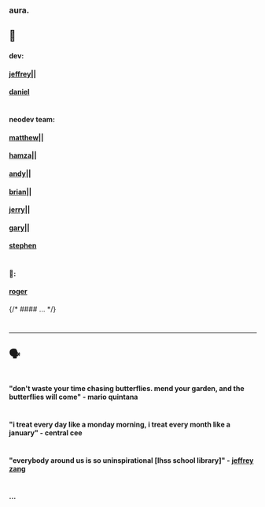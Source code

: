 ### aura. 

<h2> 👥 </h2>

<div className="flex items-baseline gap-2">
  <h4 className="italic">dev:</h4>
  <h4 className="m-0"><a href="https://www.jeffreyzang.com/">jeffrey</a><span className="ml-2">||</span></h4>
  <h4 className="m-0"><a href="https://danielzh.dev/">daniel</a></h4>
</div>

#
<div className="flex items-baseline gap-2">
  <h4 className="italic m-0">neodev team:</h4>
  <h4 className="m-0"><a href="https://www.linkedin.com/in/matthewsingerr/">matthew</a><span className="ml-2">||</span></h4>
  <h4 className="m-0"><a href="https://www.linkedin.com/in/hamzakammar/">hamza</a><span className="ml-2">||</span></h4>
  <h4 className="m-0"><a href="https://www.linkedin.com/in/andy-duong-380521300/">andy</a><span className="ml-2">||</span></h4>
  <h4 className="m-0"><a href="https://www.linkedin.com/in/brian-tram/">brian</a><span className="ml-2">||</span></h4>
  <h4 className="m-0"><a href="https://www.linkedin.com/in/jerry-liu-28464b268/">jerry</a><span className="ml-2">||</span></h4>
  <h4 className="m-0"><a href="https://www.linkedin.com/in/numberonelinkeriner/">gary</a><span className="ml-2">||</span></h4>
  <h4 className="m-0"><a href="https://www.linkedin.com/in/stephen-chen-0431b7297/">stephen</a></h4>
</div>

#

<div className="flex items-baseline gap-2">
  <h4>🐐:</h4>
  <h4 className="m-0"><a href="https://www.linkedin.com/in/roger-kirkness/">roger</a></h4>
</div>

{/* #### ... */}

#

<hr/>

<h2> 🗣️ </h2>

#
#### "don't waste your time chasing butterflies. mend your garden, and the butterflies will come" - mario quintana

#
#### "i treat every day like a monday morning, i treat every month like a january" - central cee

#
#### "everybody around us is so uninspirational [lhss school library]" - [jeffrey zang](https://www.jeffreyzang.com/)

#
#### ...

